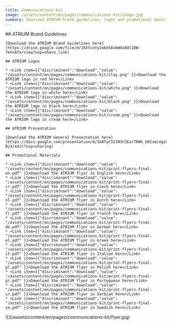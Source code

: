 ```yaml
---
title: Communications Kit
image: /assets/content/en/pages/communications-kit/image.jpg
summary: Download ATRIUM brand guidelines, logos and promotional materials
---
```

<Grid layout="two-columns">
  <GridItem>
    ## ATRIUM Brand Guidelines

    [Download the ATRIUM Brand Guidelines here](https://drive.google.com/file/d/16XtcoYy2o6m58xbWXo8Ol1DW-7ehnAfx/view?usp=share_link)

    ## ATRIUM Logos

    * <Link item={{"discriminant":"download","value": "/assets/content/en/pages/communications-kit/clay.png" }}>Download the ATRIUM logo in red here</Link>
    * <Link item={{"discriminant":"download","value": "/assets/content/en/pages/communications-kit/white.png" }}>Download the ATRIUM logo in white here</Link>
    * <Link item={{"discriminant":"download","value": "/assets/content/en/pages/communications-kit/black.png" }}>Download the ATRIUM logo in black here</Link>
    * <Link item={{"discriminant":"download","value": "/assets/content/en/pages/communications-kit/cream.png" }}>Download the ATRIUM logo in cream here</Link>

    ## ATRIUM Presentation

    [Download the ATRIUM General Presentation here](https://docs.google.com/presentation/d/1G8TyC52JN3CSEarTKWh_b0IseLegzVL0n0LLkmN-Bj4/edit?usp=sharing)

    ## Promotional Materials

    * <Link item={{"discriminant":"download","value": "/assets/content/en/pages/communications-kit/print-flyers-final-en.pdf" }}>Download the ATRIUM flyer in English here</Link>
    * <Link item={{"discriminant":"download","value": "/assets/content/en/pages/communications-kit/print-flyers-final-cr.pdf" }}>Download the ATRIUM flyer in Czech here</Link>
    * <Link item={{"discriminant":"download","value": "/assets/content/en/pages/communications-kit/print-flyers-final-nl.pdf" }}>Download the ATRIUM flyer in Dutch here</Link>
    * <Link item={{"discriminant":"download","value": "/assets/content/en/pages/communications-kit/print-flyers-final-fr.pdf" }}>Download the ATRIUM flyer in French here</Link>
    * <Link item={{"discriminant":"download","value": "/assets/content/en/pages/communications-kit/print-flyers-final-de.pdf" }}>Download the ATRIUM flyer in German here</Link>
    * <Link item={{"discriminant":"download","value": "/assets/content/en/pages/communications-kit/print-flyers-final-el.pdf" }}>Download the ATRIUM flyer in Greek here</Link>
    * <Link item={{"discriminant":"download","value": "/assets/content/en/pages/communications-kit/print-flyers-final-it.pdf" }}>Download the ATRIUM flyer in Italian here</Link>
    * <Link item={{"discriminant":"download","value": "/assets/content/en/pages/communications-kit/print-flyers-final-pl.pdf" }}>Download the ATRIUM flyer in Polish here</Link>
    * <Link item={{"discriminant":"download","value": "/assets/content/en/pages/communications-kit/print-flyers-final-pr.pdf" }}>Download the ATRIUM flyer in Portuguese here</Link>
    * <Link item={{"discriminant":"download","value": "/assets/content/en/pages/communications-kit/print-flyers-final-sr.pdf" }}>Download the ATRIUM flyer in Serbian here</Link>
    * <Link item={{"discriminant":"download","value": "/assets/content/en/pages/communications-kit/print-flyers-final-se.pdf" }}>Download the ATRIUM flyer in Swedish here</Link>
  </GridItem>

  <GridItem>
    ![](/assets/content/en/pages/communications-kit/flyer.jpg)
  </GridItem>
</Grid>
